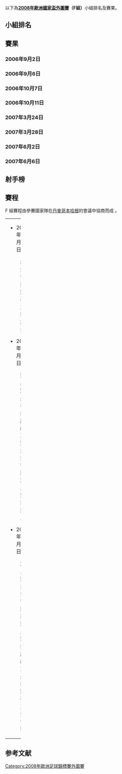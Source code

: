 {{noteTA
|1=zh-hans:欧洲足球锦标赛;zh-hk:歐洲國家盃;zh-tw:歐洲足球錦標賽;
}}
以下為'''[[2008年歐洲國家盃外圍賽|2008年歐洲國家盃外圍賽]]（F組）'''小組排名及賽果。

== 小組排名 ==
{{2008年歐洲國家盃外圍賽F組
|expanded=yes
|fixtures=yes
|tiebreakers=yes
}}

== 賽果 ==
=== 2006年9月2日 ===
===2006年9月6日===
=== 2006年10月7日 ===
===2006年10月11日===
=== 2007年3月24日 ===
===2007年3月28日===
=== 2007年6月2日 ===
===2007年6月6日===

== 射手榜 ==
==賽程==
F 組賽程由參賽國家隊在[[丹麥|丹麥]][[哥本哈根|哥本哈根]]的會議中協商而成 。

{|width=100%
|- valign=top
|width=33%|
* 2007年8月22日
: 北愛爾蘭 對 列支敦斯登
* 2007年9月8日
: 瑞典 對 丹麥
: 拉脫維亞 對 北愛爾蘭
: 冰島 對 西班牙
* 2007年9月12日
: 冰島 對 北愛爾蘭
: 西班牙 對 拉脫維亞
: 丹麥 對 列支登士敦
|width=33%|
* 2007年10月13日
: 丹麥 對 西班牙
: 列支登士敦 對 瑞典
: 冰島 對 拉脫維亞
* 2007年10月17日
: 瑞典 對 北愛爾蘭
: 列支登士敦 對 冰島
: 丹麥 對 拉脫維亞
|width=33%|
* 2007年10月17日
: 西班牙 對 瑞典
: 北愛爾蘭 對 丹麥
: 拉脫維亞 對 列支登士敦
* 2007年11月21日
: 西班牙 對 北愛爾蘭
: 丹麥 對 冰島
: 瑞典 對 拉脫維亞
|}

== 参考文献 ==
<div class="references-small">
<references />
</div>

{{fb start}}
{{2008年歐洲國家盃外圍賽}}
{{fb end}}

[[Category:2008年歐洲足球錦標賽外圍賽|Category:2008年歐洲足球錦標賽外圍賽]]